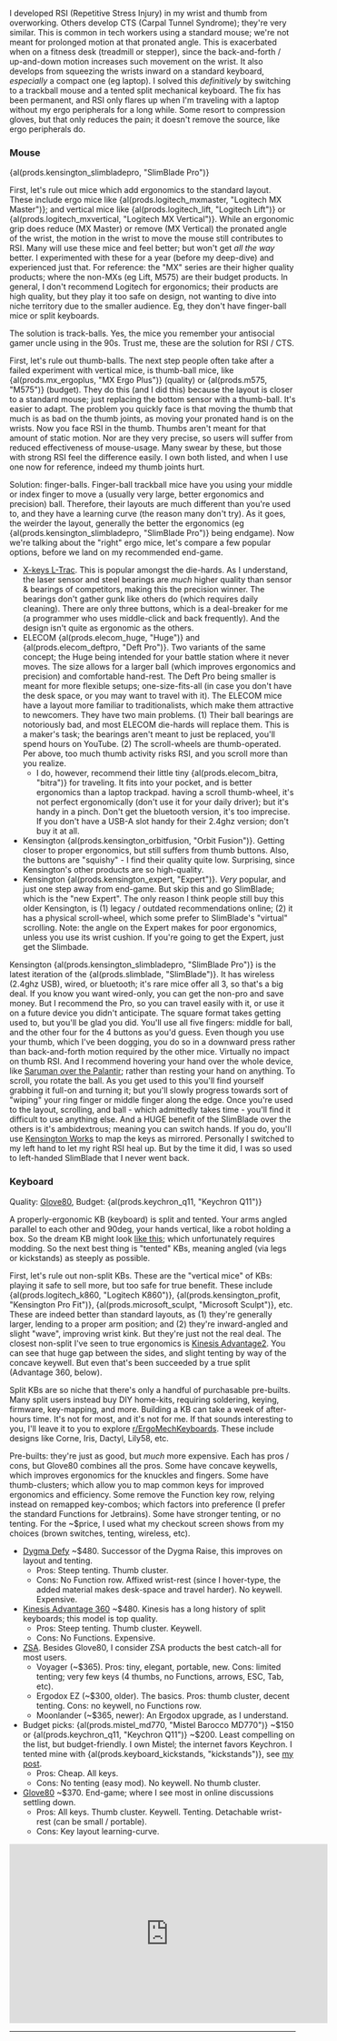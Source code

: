 
I developed RSI (Repetitive Stress Injury) in my wrist and thumb from overworking. Others develop CTS (Carpal Tunnel Syndrome); they're very similar. This is common in tech workers using a standard mouse; we're not meant for prolonged motion at that pronated angle. This is exacerbated when on a fitness desk (treadmill or stepper), since the back-and-forth / up-and-down motion increases such movement on the wrist. It also develops from squeezing the wrists inward on a standard keyboard, *especially* a compact one (eg laptop). I solved this *definitively* by switching to a trackball mouse and a tented split mechanical keyboard. The fix has been permanent, and RSI only flares up when I'm traveling with a laptop without my ergo peripherals for a long while. Some resort to compression gloves, but that only reduces the pain; it doesn't remove the source, like ergo peripherals do.

### Mouse

<TLDR>{al(prods.kensington_slimbladepro, "SlimBlade Pro")}</TLDR>

First, let's rule out mice which add ergonomics to the standard layout. These include ergo mice like {al(prods.logitech_mxmaster, "Logitech MX Master")}; and vertical mice like {al(prods.logitech_lift, "Logitech Lift")} or {al(prods.logitech_mxvertical, "Logitech MX Vertical")}. While an ergonomic grip does reduce (MX Master) or remove (MX Vertical) the pronated angle of the wrist, the motion in the wrist to move the mouse still contributes to RSI. Many will use these mice and feel better; but won't get *all the way* better. I experimented with these for a year (before my deep-dive) and experienced just that. For reference: the "MX" series are their higher quality products; where the non-MXs (eg Lift, M575) are their budget products. In general, I don't recommend Logitech for ergonomics; their products are high quality, but they play it too safe on design, not wanting to dive into niche territory due to the smaller audience. Eg, they don't have finger-ball mice or split keyboards.

The solution is track-balls. Yes, the mice you remember your antisocial gamer uncle using in the 90s. Trust me, these are the solution for RSI / CTS.

First, let's rule out thumb-balls. The next step people often take after a failed experiment with vertical mice, is thumb-ball mice, like {al(prods.mx_ergoplus, "MX Ergo Plus")} (quality) or {al(prods.m575, "M575")} (budget). They do this (and I did this) because the layout is closer to a standard mouse; just replacing the bottom sensor with a thumb-ball. It's easier to adapt. The problem you quickly face is that moving the thumb that much is as bad on the thumb joints, as moving your pronated hand is on the wrists. Now you face RSI in the thumb. Thumbs aren't meant for that amount of static motion. Nor are they very precise, so users will suffer from reduced effectiveness of mouse-usage. Many swear by these, but those with strong RSI feel the difference easily. I own both listed, and when I use one now for reference, indeed my thumb joints hurt.

Solution: finger-balls. Finger-ball trackball mice have you using your middle or index finger to move a (usually very large, better ergonomics and precision) ball. Therefore, their layouts are much different than you're used to, and they have a learning curve (the reason many don't try). As it goes, the weirder the layout, generally the better the ergonomics (eg {al(prods.kensington_slimbladepro, "SlimBlade Pro")} being endgame). Now we're talking about the "right" ergo mice, let's compare a few popular options, before we land on my recommended end-game.

- [X-keys L-Trac](https://xkeys.com/l-tracblu.html). This is popular amongst the die-hards. As I understand, the laser sensor and steel bearings are *much* higher quality than sensor & bearings of competitors, making this the precision winner. The bearings don't gather gunk like others do (which requires daily cleaning). There are only three buttons, which is a deal-breaker for me (a programmer who uses middle-click and back frequently). And the design isn't quite as ergonomic as the others.
- ELECOM {al(prods.elecom_huge, "Huge")} and {al(prods.elecom_deftpro, "Deft Pro")}. Two variants of the same concept; the Huge being intended for your battle station where it never moves. The size allows for a larger ball (which improves ergonomics and precision) and comfortable hand-rest. The Deft Pro being smaller is meant for more flexible setups; one-size-fits-all (in case you don't have the desk space, or you may want to travel with it). The ELECOM mice have a layout more familiar to traditionalists, which make them attractive to newcomers. They have two main problems. (1) Their ball bearings are notoriously bad, and most ELECOM die-hards will replace them. This is a maker's task; the bearings aren't meant to just be replaced, you'll spend hours on YouTube. (2) The scroll-wheels are thumb-operated. Per above, too much thumb activity risks RSI, and you scroll more than you realize.
  - I do, however, recommend their little tiny {al(prods.elecom_bitra, "bitra")} for traveling. It fits into your pocket, and is better ergonomics than a laptop trackpad. having a scroll thumb-wheel, it's not perfect ergonomically (don't use it for your daily driver); but it's handy in a pinch. Don't get the bluetooth version, it's too imprecise. If you don't have a USB-A slot handy for their 2.4ghz version; don't buy it at all.
- Kensington {al(prods.kensington_orbitfusion, "Orbit Fusion")}. Getting closer to proper ergonomics, but still suffers from thumb buttons. Also, the buttons are "squishy" - I find their quality quite low. Surprising, since Kensington's other products are so high-quality.
- Kensington {al(prods.kensington_expert, "Expert")}. *Very* popular, and just one step away from end-game. But skip this and go SlimBlade; which is the "new Expert". The only reason I think people still buy this older Kensington, is (1) legacy / outdated recommendations online; (2) it has a physical scroll-wheel, which some prefer to SlimBlade's "virtual" scrolling. Note: the angle on the Expert makes for poor ergonomics, unless you use its wrist cushion. If you're going to get the Expert, just get the Slimbade.

Kensington {al(prods.kensington_slimbladepro, "SlimBlade Pro")} is the latest iteration of the {al(prods.slimblade, "SlimBlade")}. It has wireless (2.4ghz USB), wired, or bluetooth; it's rare mice offer all 3, so that's a big deal. If you know you want wired-only, you can get the non-pro and save money. But I recommend the Pro, so you can travel easily with it, or use it on a future device you didn't anticipate. The square format takes getting used to, but you'll be glad you did. You'll use all five fingers: middle for ball, and the other four for the 4 buttons as you'd guess. Even though you use your thumb, which I've been dogging, you do so in a downward press rather than back-and-forth motion required by the other mice. Virtually no impact on thumb RSI. And I recommend hovering your hand over the whole device, like [Saruman over the Palantir](https://upload.wikimedia.org/wikipedia/en/3/38/Saruman_uses_the_Palantir.jpg); rather than resting your hand on anything. To scroll, you rotate the ball. As you get used to this you'll find yourself grabbing it full-on and turning it; but you'll slowly progress towards sort of "wiping" your ring finger or middle finger along the edge. Once you're used to the layout, scrolling, and ball - which admittedly takes time - you'll find it difficult to use anything else. And a HUGE benefit of the SlimBlade over the others is it's ambidextrous; meaning you can switch hands. If you do, you'll use [Kensington Works](https://www.kensington.com/software/kensingtonworks/) to map the keys as mirrored. Personally I switched to my left hand to let my right RSI heal up. But by the time it did, I was so used to left-handed SlimBlade that I never went back.

### Keyboard

<TLDR>Quality: [Glove80](https://www.moergo.com/), Budget: {al(prods.keychron_q11, "Keychron Q11")}</TLDR>

A properly-ergonomic KB (keyboard) is split and tented. Your arms angled parallel to each other and 90deg, your hands vertical, like a robot holding a box. So the dream KB might look [like this](https://www.reddit.com/r/ErgoMechKeyboards/comments/ssn24o/verticalhigh_angle_mounting_experiments_3_styles/); which unfortunately requires modding. So the next best thing is "tented" KBs, meaning angled (via legs or kickstands) as steeply as possible.

First, let's rule out non-split KBs. These are the "vertical mice" of KBs: playing it safe to sell more, but too safe for true benefit. These include {al(prods.logitech_k860, "Logitech K860")}, {al(prods.kensington_profit, "Kensington Pro Fit")}, {al(prods.microsoft_sculpt, "Microsoft Sculpt")}, etc. These are indeed better than standard layouts, as (1) they're generally larger, lending to a proper arm position; and (2) they're inward-angled and slight "wave", improving wrist kink. But they're just not the real deal. The closest non-split I've seen to true ergonomics is [Kinesis Advantage2](https://kinesis-ergo.com/shop/advantage2/). You can see that huge gap between the sides, and slight tenting by way of the concave keywell. But even that's been succeeded by a true split (Advantage 360, below).

Split KBs are so niche that there's only a handful of purchasable pre-builts. Many split users instead buy DIY home-kits, requiring soldering, keying, firmware, key-mapping, and more. Building a KB can take a week of after-hours time. It's not for most, and it's not for me. If that sounds interesting to you, I'll leave it to you to explore [r/ErgoMechKeyboards](https://www.reddit.com/r/ErgoMechKeyboards/). These include designs like Corne, Iris, Dactyl, Lily58, etc.

Pre-builts: they're just as good, but *much* more expensive. Each has pros / cons, but Glove80 combines all the pros. Some have concave keywells, which improves ergonomics for the knuckles and fingers. Some have thumb-clusters; which allow you to map common keys for improved ergonomics and efficiency. Some remove the Function key row, relying instead on remapped key-combos; which factors into preference (I prefer the standard Functions for Jetbrains). Some have stronger tenting, or no tenting. For the ~$price, I used what my checkout screen shows from my choices (brown switches, tenting, wireless, etc).

- [Dygma Defy](https://dygma.com/products/dygma-defy) ~$480. Successor of the Dygma Raise, this improves on layout and tenting.
  - Pros: Steep tenting. Thumb cluster.
  - Cons: No Function row. Affixed wrist-rest (since I hover-type, the added material makes desk-space and travel harder). No keywell. Expensive.
- [Kinesis Advantage 360](https://kinesis-ergo.com/products/#adv360) ~$480. Kinesis has a long history of split keyboards; this model is top quality.
  - Pros: Steep tenting. Thumb cluster. Keywell.
  - Cons: No Functions. Expensive.
- [ZSA](https://www.zsa.io/). Besides Glove80, I consider ZSA products the best catch-all for most users.
  - Voyager (~$365). Pros: tiny, elegant, portable, new. Cons: limited tenting; very few keys (4 thumbs, no Functions, arrows, ESC, Tab, etc).
  - Ergodox EZ (~$300, older). The basics. Pros: thumb cluster, decent tenting. Cons: no keywell, no Functions row.
  - Moonlander (~$365, newer): An Ergodox upgrade, as I understand.
- Budget picks: {al(prods.mistel_md770, "Mistel Barocco MD770")} ~$150 or {al(prods.keychron_q11, "Keychron Q11")} ~$200. Least compelling on the list, but budget-friendly. I own Mistel; the internet favors Keychron. I tented mine with {al(prods.keyboard_kickstands, "kickstands")}, see [my post](https://www.reddit.com/r/ErgoMechKeyboards/comments/10jtaf3/cheap_kick_stands_to_tent_keyboards/).
  - Pros: Cheap. All keys.
  - Cons: No tenting (easy mod). No keywell. No thumb cluster.
- [Glove80](https://www.moergo.com/) ~$370. End-game; where I see most in online discussions settling down.
  - Pros: All keys. Thumb cluster. Keywell. Tenting. Detachable wrist-rest (can be small / portable).
  - Cons: Key layout learning-curve.

<iframe width="560" height="315" src="https://www.youtube.com/embed/B5brtSWg52c?si=TGvJeWd442uBTBO8" title="YouTube video player" frameBorder="0" allow="accelerometer; autoplay; clipboard-write; encrypted-media; gyroscope; picture-in-picture; web-share" allowFullScreen></iframe>

---

<BattleStation />